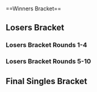 {{DISPLAYTITLE:EVO 2014: Singles Bracket}}{{SetGame|melee}}{{EVO_2014_Tabs|This=3}}<br/>
==Winners Bracket==
{{64DEWBracketA
|tourneylink=EVO/2014
|tourneyname=EVO 2014
|column-width=160

|r1m1p1=Mango |r1m1p1flag=us |r1m1p1score={{win}} |r1m1win=1
|r1m1p2=MattDotZeb |r1m1p2flag=us |r1m1p2score=
|r1m2p1=Eggz |r1m2p1flag=us |r1m2p1score= |r1m2win=2
|r1m2p2=DJ Nintendo |r1m2p2flag=us |r1m2p2score={{win}} 

|r1m3p1=Colbol |r1m3p1flag=us |r1m3p1score=1
|r1m3p2=Chillindude |r1m3p2flag=us |r1m3p2score=2
|r1m3win=2
|r1m3p1char1=fox |r1m3p2char1=fox |r1m3p1stock1=0 |r1m3p2stock1=1 |r1m3win1=2 |r1m3stage1=Final Destination
|r1m3p1char2=fox |r1m3p2char2=fox |r1m3p1stock2=1 |r1m3p2stock2=0 |r1m3win2=1 |r1m3stage2=Dream Land
|r1m3p1char3=fox |r1m3p2char3=fox |r1m3p1stock3=0 |r1m3p2stock3=1 |r1m3win3=2 |r1m3stage3=Final Destination
|r1m3date=July 12, 2014 10:57 PDT
|r1m3finished=true
|r1m3details={{BracketMatchDetails|comment=|preview=|lrthread=|vod=https://www.youtube.com/watch?v=qlQV0iZMJ7U|interview=|recap=}}

|r1m4p1=Zhu |r1m4p1flag=us |r1m4p1score=0 |r1m4win=2
|r1m4p2=Bladewise |r1m4p2flag=us |r1m4p2score=2

|r1m5p1=Axe |r1m5p1flag=us |r1m5p1score=2
|r1m5p2=HugS |r1m5p2flag=us |r1m5p2score=0
|r1m5win=1
|r1m5p1char1=pikachu |r1m5p2char1=samus |r1m5p1stock1=2 |r1m5p2stock1=0 |r1m5win1=1 |r1m5stage1=Battlefield
|r1m5p1char2=pikachu |r1m5p2char2=samus |r1m5p1stock2=1 |r1m5p2stock2=0 |r1m5win2=1 |r1m5stage2=Battlefield
|r1m5p1char3= |r1m5p2char3= |r1m5p1stock3= |r1m5p2stock3= |r1m5win3= |r1m5stage3=
|r1m5date=July 12, 2014 11:22 PDT
|r1m5finished=
|r1m5details={{BracketMatchDetails|comment=|preview=|lrthread=|vod=https://www.youtube.com/watch?v=DfCNqH1aEZM|interview=|recap=}}

|r1m6p1=Tipsy |r1m6p1flag=us |r1m6p1score= |r1m6win=2
|r1m6p2=J666 |r1m6p2flag=us |r1m6p2score={{win}}
 
|r1m7p1=Westballz |r1m7p1flag=us |r1m7p1score=0 
|r1m7p2=Swift |r1m7p2flag=us |r1m7p2score=2
|r1m7win=2
|r1m7p1char1=falco |r1m7p2char1=marth |r1m7p1stock1=0 |r1m7p2stock1=1 |r1m7win1=2 |r1m7stage1=Battlefield
|r1m7p1char2=falco |r1m7p2char2=marth |r1m7p1stock2=0 |r1m7p2stock2=1 |r1m7win2=2 |r1m7stage2=Yoshi's Story
|r1m7details={{BracketMatchDetails|comment=|preview=|lrthread=|vod=https://www.youtube.com/watch?v=2GQJIn_93XU|interview=|recap=}}

|r1m8p1=PikaChad |r1m8p1flag=us |r1m8p1score= |r1m8win=2
|r1m8p2=ChuDat |r1m8p2flag=us |r1m8p2score={{win}} 
|r1m9p1=Mew2King |r1m9p1flag=us |r1m9p1score={{win}} |r1m9win=1
|r1m9p2=NMW |r1m9p2flag=us |r1m9p2score=
|r1m10p1=Lucien |r1m10p1flag=us |r1m10p1score={{win}} |r1m10win=1
|r1m10p2=Kalamazhu |r1m10p2flag=us |r1m10p2score=

|r1m11p1=PewPewU |r1m11p1flag=us |r1m11p1score=2|r1m11win=1
|r1m11p2=Eddy Mexico |r1m11p2flag=mx |r1m11p2score=0 
|r1m11p1char1=marth |r1m11p2char1=luigi |r1m11p1stock1=1 |r1m11p2stock1=0 |r1m11win1=1 |r1m11stage1=Battlefield
|r1m11p1char2=marth |r1m11p2char2=luigi |r1m11p1stock2=1 |r1m11p2stock2=0 |r1m11win2=1 |r1m11stage2=Battlefield
|r1m11details={{BracketMatchDetails|reddit=|comment=|vod=https://youtu.be/Q2ROdPec6kw}}

|r1m12p1=Tai |r1m12p1flag=us |r1m12p1score=0 |r1m12win=2
|r1m12p2=aMSa |r1m12p2flag=jp |r1m12p2score=2

|r1m13p1=Leffen |r1m13p1flag=se |r1m13p1score=2 |r1m13win=1
|r1m13p2=Beer Man |r1m13p2flag=us |r1m13p2score=1
|r1m13p1char1=falco |r1m13p2char1=fox |r1m13p1stock1=0 |r1m13p2stock1=2 |r1m13win1=2 |r1m13stage1=Final Destination
|r1m13p1char2=falco |r1m13p2char2=fox |r1m13p1stock2=2 |r1m13p2stock2=0 |r1m13win2=1 |r1m13stage2=Final Destination
|r1m13p1char3=falco |r1m13p2char3=fox |r1m13p1stock3=0 |r1m13p2stock3=1 |r1m13win3=2 |r1m13stage3=Dream Land
|r1m13details={{BracketMatchDetails|reddit=|comment=|vod=https://youtu.be/bpeF3msZxqg}}

|r1m14p1=OkamiBW |r1m14p1flag=us |r1m14p1score=2|r1m14win=1
|r1m14p2=Silentspectre |r1m14p2flag=us |r1m14p2score=0
|r1m14p1char1=sheik |r1m14p2char1=cf |r1m14p1stock1=1 |r1m14p2stock1=0 |r1m14win1=1 |r1m14stage1=Battlefield
|r1m14p1char2=sheik |r1m14p2char2=cf |r1m14p1stock2=2 |r1m14p2stock2=0 |r1m14win2=1 |r1m14stage2=Battlefield
|r1m14details={{BracketMatchDetails|reddit=|comment=|vod=https://youtu.be/asx1jLKQrBQ}}

|r1m15p1=S2J |r1m15p1flag=us |r1m15p1score=2
|r1m15p2=s0ft |r1m15p2flag=us |r1m15p2score=1
|r1m15win=1
|r1m15p1char1=falcon |r1m15p2char1=jigglypuff |r1m15p1stock1=0 |r1m15p2stock1=1 |r1m15win1=2 |r1m15stage1=Final Destination
|r1m15p1char2=falcon |r1m15p2char2=jigglypuff |r1m15p1stock2=2 |r1m15p2stock2=0 |r1m15win2=1 |r1m15stage2=Battlefield
|r1m15p1char3=falcon |r1m15p2char3=jigglypuff |r1m15p1stock3=2 |r1m15p2stock3=0 |r1m15win3=1 |r1m15stage3=Dream Land
|r1m15date=July 12, 2014 10:32 PDT
|r1m15finished=true
|r1m15details={{BracketMatchDetails|comment=|preview=|lrthread=|vod=https://www.youtube.com/watch?v=FmzSdSmd8Uc|interview=|recap=}}

|r1m16p1=Swedish Delight |r1m16p1flag=us |r1m16p1score=0 |r1m16win=2
|r1m16p2=Javi |r1m16p2flag=mx |r1m16p2score=2

|r1m17p1=Armada |r1m17p1flag=se |r1m17p1score=2
|r1m17p2=Scar |r1m17p2flag=us |r1m17p2score=0 
|r1m17win=1
|r1m17p1char1=peach |r1m17p2char1=falcon |r1m17p1stock1=3 |r1m17p2stock1=0 |r1m17win1=1 |r1m17stage1=Battlefield
|r1m17p1char2=peach |r1m17p2char2=falcon |r1m17p1stock2=2 |r1m17p2stock2=0 |r1m17win2=1 |r1m17stage2=Pokémon Stadium
|r1m17date=July 12, 2014
|r1m17finished=true
|r1m17details={{BracketMatchDetails|comment=|preview=|lrthread=|vod=https://youtu.be/fPeDDhG6g_U|interview=|recap=}}

|r1m18p1=Lord HDL |r1m18p1flag=pr |r1m18p1score={{win}} |r1m18win=1
|r1m18p2=The Moon |r1m18p2flag=us |r1m18p2score=

|r1m19p1=Plup |r1m19p1flag=us |r1m19p1score=2
|r1m19p2=Lord |r1m19p2flag=us |r1m19p2score=0
|r1m19win=1
|r1m19p1char1=samus |r1m19p2char1=captain falcon |r1m19p1stock1=2 |r1m19p2stock1=0 |r1m19win1=1 |r1m19stage1=Dream Land
|r1m19p1char2=samus |r1m19p2char2=captain falcon |r1m19p1stock2=1 |r1m19p2stock2=0 |r1m19win2=1 |r1m19stage2=Pokémon Stadium
|r1m19date=July 12, 2014 11:44 PDT
|r1m19finished=true
|r1m19details={{BracketMatchDetails|comment=|preview=|lrthread=|vod=https://youtu.be/ukdkr7k5Brc|interview=|recap=}}

|r1m20p1=DEHF |r1m20p1flag=us |r1m20p1score={{win}} |r1m20win=1
|r1m20p2=Lucky |r1m20p2flag=us |r1m20p2score=
|r1m21p1=Hax |r1m21p1flag=us |r1m21p1score= |r1m21win=2
|r1m21p2=Zanguzen |r1m21p2flag=us |r1m21p2score={{win}} 
|r1m22p1=Arc |r1m22p1flag=us |r1m22p1score= |r1m22win=2
|r1m22p2=Nintendude |r1m22p2flag=us |r1m22p2score={{win}}
|r1m23p1=Fly Amanita |r1m23p1flag=us |r1m23p1score={{win}} |r1m23win=1
|r1m23p2=Hyprid |r1m23p2flag=us |r1m23p2score=
|r1m24p1=Ice |r1m24p1flag=de |r1m24p1score={{win}} |r1m24win=1
|r1m24p2=Tafokints |r1m24p2flag=us |r1m24p2score=

|r1m25p1=PPMD |r1m25p1flag=us |r1m25p1score={{win}} |r1m25win=1
|r1m25p2=Tang |r1m25p2flag=us |r1m25p2score=
|r1m26p1=Darrell |r1m26p1flag=us |r1m26p1score= |r1m26win=2
|r1m26p2=Ken |r1m26p2flag=us |r1m26p2score={{win}} 
|r1m27p1=Shroomed |r1m27p1flag=us |r1m27p1score=2|r1m27win=1
|r1m27p2=Cactaur |r1m27p2flag=us |r1m27p2score=1

|r1m28p1=Silent Wolf |r1m28p1flag=us |r1m28p1score=0 
|r1m28p2=Darkrain |r1m28p2flag=us |r1m28p2score=2
|r1m28win=2
|r1m28p1char1=fox |r1m28p2char1=falcon |r1m28p1stock1=0 |r1m28p2stock1=2 |r1m28win1=2 |r1m28stage1=Battlefield
|r1m28p1char2=fox |r1m28p2char2=falcon |r1m28p1stock2=0 |r1m28p2stock2=1 |r1m28win2=2 |r1m28stage2=Fountain of Dreams
|r1m28date=July 12, 2014 10:43 PDT
|r1m28finished=true
|r1m28details={{BracketMatchDetails|comment=|preview=|lrthread=|vod=https://youtu.be/9IoPvZT3Hlc|interview=|recap=}}

|r1m29p1=Hungrybox |r1m29p1flag=us |r1m29p1score={{win}} |r1m29win=1
|r1m29p2=Reno |r1m29p2flag=us |r1m29p2score=
|r1m30p1=Kels |r1m30p1flag=us |r1m30p1score=0 |r1m30win=2
|r1m30p2=Duck |r1m30p2flag=us |r1m30p2score=2

|r1m31p1=Fiction |r1m31p1flag=us |r1m31p1score=0
|r1m31p2=ZeRo |r1m31p2flag=cl |r1m31p2score=2
|r1m31win=2
|r1m31p1char1=fox |r1m31p2char1=fox |r1m31p1stock1=0 |r1m31p2stock1=1 |r1m31win1=2 |r1m31stage1=Battlefield
|r1m31p1char2=fox |r1m31p2char2=fox |r1m31p1stock2=0 |r1m31p2stock2=1 |r1m31win2=2 |r1m31stage2=Battlefield
|r1m31date=July 12, 2014
|r1m31finished=true
|r1m31details={{BracketMatchDetails|comment=|preview=|lrthread=|vod=https://youtu.be/r-FJm9J3ZMI|interview=|recap=}}

|r1m32p1=Bizzarro Flame |r1m32p1flag=us |r1m32p1score= |r1m32win=2
|r1m32p2=SFAT |r1m32p2flag=us |r1m32p2score={{win}}

|r2m1p1=Mango |r2m1p1flag=us |r2m1p1score={{win}} |r2m1win=1
|r2m1p2=DJ Nintendo |r2m1p2flag=us |r2m1p2score=
|r2m2p1=Chillindude |r2m2p1flag=us |r2m2p1score={{win}} |r2m2win=1
|r2m2p2=Bladewise |r2m2p2flag=us |r2m2p2score=

|r2m3p1=Axe |r2m3p1flag=us |r2m3p1score=2
|r2m3p2=J666 |r2m3p2flag=us |r2m3p2score=0
|r2m3win=1
|r2m3p1char1=pikachu |r2m3p2char1=link |r2m3p1stock1=1 |r2m3p2stock1=0 |r2m3win1=1 |r2m3stage1=Yoshi's Story
|r2m3p1char2=pikachu |r2m3p2char2=link |r2m3p1stock2=2 |r2m3p2stock2=0 |r2m3win2=1 |r2m3stage2=Fountain of Dreams
|r2m3date=July 12, 2014 11:36 PDT
|r2m3finished=true
|r2m3details={{BracketMatchDetails|comment=|preview=|lrthread=|vod=https://www.youtube.com/watch?v=eUReV0EdDJ4|interview=|recap=}}

|r2m4p1=Swift |r2m4p1flag=us |r2m4p1score=0 |r2m4win=2
|r2m4p2=ChuDat |r2m4p2flag=us |r2m4p2score=2
|r2m4p1char1=fox |r2m4p2char1=ic |r2m4p1stock1=0 |r2m4p2stock1=1 |r2m4win1=2 |r2m4stage1=Battlefield
|r2m4p1char2=fox |r2m4p2char2=ic |r2m4p1stock2=0 |r2m4p2stock2=2 |r2m4win2=2 |r2m4stage2=Battlefield
|r2m4details={{BracketMatchDetails|reddit=|comment=|vod=https://youtu.be/SnmM5He_vzM}}

|r2m5p1=Mew2King |r2m5p1flag=us |r2m5p1score={{win}} |r2m5win=1
|r2m5p2=Lucien |r2m5p2flag=us |r2m5p2score=

|r2m6p1=PewPewU |r2m6p1flag=us |r2m6p1score=2
|r2m6p2=aMSa |r2m6p2flag=jp |r2m6p2score=0
|r2m6win=1
|r2m6p1char1=fox |r2m6p2char1=yoshi |r2m6p1stock1=2 |r2m6p2stock1=0 |r2m6win1=1 |r2m6stage1=Battlefield
|r2m6p1char2=fox |r2m6p2char2=yoshi |r2m6p1stock2=2 |r2m6p2stock2=0 |r2m6win2=1 |r2m6stage2=Fountain of Dreams
|r2m6date=July 12, 2014 11:10 PDT
|r2m6finished=true
|r2m6details={{BracketMatchDetails|comment=|preview=|lrthread=|vod=https://www.youtube.com/watch?v=oHnCoYhTTog|interview=|recap=}}

|r2m7p1=Leffen |r2m7p1flag=se |r2m7p1score={{win}} |r2m7win=1
|r2m7p2=OkamiBW |r2m7p2flag=us |r2m7p2score=

|r2m8p1=S2J |r2m8p1flag=us |r2m8p1score=2|r2m8win=1
|r2m8p2=Javi |r2m8p2flag=mx |r2m8p2score=1
|r2m8p1char1=cf |r2m8p2char1=fox |r2m8p1stock1=2 |r2m8p2stock1=0 |r2m8win1=1 |r2m8stage1=Dream Land
|r2m8p1char2=cf |r2m8p2char2=fox |r2m8p1stock2=0 |r2m8p2stock2=1 |r2m8win2=2 |r2m8stage2=Pokémon Stadium
|r2m8p1char3=cf |r2m8p2char3=fox |r2m8p1stock3=1 |r2m8p2stock3=0 |r2m8win3=1 |r2m8stage3=Pokémon Stadium
|r2m8details={{BracketMatchDetails|reddit=|comment=|vod=https://youtu.be/t4kVdsbQaaM}}

|r2m9p1=Armada |r2m9p1flag=se |r2m9p1score=2 |r2m9win=1
|r2m9p2=Lord HDL |r2m9p2flag=pr |r2m9p2score=0
|r2m9p1char1=peach |r2m9p2char1=marth |r2m9p1stock1=4 |r2m9p2stock1=0 |r2m9win1=1 |r2m9stage1=Battlefield
|r2m9p1char2=peach |r2m9p2char2=marth |r2m9p1stock2=3 |r2m9p2stock2=0 |r2m9win2=1 |r2m9stage2=Final Destination
|r2m9details={{BracketMatchDetails|reddit=|comment=|vod=https://youtu.be/Un5EL1Knpdk}}

|r2m10p1=Plup |r2m10p1flag=us |r2m10p1score={{win}} |r2m10win=1
|r2m10p2=DEHF |r2m10p2flag=us |r2m10p2score=

|r2m11p1=Zanguzen |r2m11p1flag=us |r2m11p1score=1
|r2m11p2=Nintendude |r2m11p2flag=us |r2m11p2score=2
|r2m11win=2
|r2m11p1char1=falco |r2m11p2char1=ice climbers |r2m11p1stock1=0 |r2m11p2stock1=1 |r2m11win1=2 |r2m11stage1=Dream Land
|r2m11p1char2=falco |r2m11p2char2=ice climbers |r2m11p1stock2=2 |r2m11p2stock2=0 |r2m11win2=1 |r2m11stage2=Yoshi's Story
|r2m11p1char3=falco |r2m11p2char3=ice climbers |r2m11p1stock3=0 |r2m11p2stock3=2 |r2m11win3=2 |r2m11stage3=Pokémon Stadium
|r2m11date=July 12, 2014 11:54 PDT
|r2m11finished=true
|r2m11details={{BracketMatchDetails|comment=|preview=|lrthread=|vod=https://youtu.be/-DZEbzyDqOw|interview=|recap=}}

|r2m12p1=Fly Amanita |r2m12p1flag=us |r2m12p1score=2 |r2m12win=1
|r2m12p2=Ice |r2m12p2flag=de |r2m12p2score=1
|r2m12p1char1=ic |r2m12p2char1=sheik |r2m12p1stock1=1 |r2m12p2stock1=0 |r2m12win1=1 |r2m12stage1=Yoshi's Story
|r2m12p1char2=ic |r2m12p2char2=sheik |r2m12p1stock2=0 |r2m12p2stock2=1 |r2m12win2=2 |r2m12stage2=Yoshi's Story
|r2m12p1char3=ic |r2m12p2char3=sheik |r2m12p1stock3=1 |r2m12p2stock3=0 |r2m12win3=1 |r2m12stage3=Pokémon Stadium
|r2m12details={{BracketMatchDetails|reddit=|comment=|vod=https://youtu.be/YTv05aoV-1k}}

|r2m13p1=PPMD |r2m13p1flag=us |r2m13p1score=2
|r2m13p2=Ken |r2m13p2flag=us |r2m13p2score=0
|r2m13win=1
|r2m13p1char1=falco |r2m13p2char1=marth |r2m13p1stock1=2 |r2m13p2stock1=0 |r2m13win1=1 |r2m13stage1=Battlefield
|r2m13p1char2=falco |r2m13p2char2=marth |r2m13p1stock2=2 |r2m13p2stock2=0 |r2m13win2=1 |r2m13stage2=Battlefield
|r2m13date=July 12, 2014 12:26 PDT
|r2m13finished=true
|r2m13details={{BracketMatchDetails|comment=|preview=|lrthread=|vod=https://youtu.be/ObuJqL1_vW4|interview=|recap=}}

|r2m14p1=Shroomed |r2m14p1flag=us |r2m14p1score=2|r2m14win=1
|r2m14p2=Darkrain |r2m14p2flag=us |r2m14p2score=1
|r2m15p1=HungryBox |r2m15p1flag=us |r2m15p1score=2|r2m15win=1
|r2m15p2=Duck |r2m15p2flag=us |r2m15p2score=0

|r2m16p1=ZeRo |r2m16p1flag=cl |r2m16p1score=2|r2m16win=1
|r2m16p2=SFAT |r2m16p2flag=us |r2m16p2score=1
|r2m16p1char1=fox |r2m16p2char1=fox |r2m16p1stock1=0 |r2m16p2stock1= |r2m16win1=2 |r2m16stage1=Unknown
|r2m16p1char2=fox |r2m16p2char2=fox |r2m16p1stock2= |r2m16p2stock2=0 |r2m16win2=1 |r2m16stage2=Unknown
|r2m16p1char3=fox |r2m16p2char3=fox |r2m16p1stock3=2 |r2m16p2stock3=0 |r2m16win3=1 |r2m16stage3=Fountain of Dreams
|r2m16details={{BracketMatchDetails|reddit=|comment=|vod=https://youtu.be/UUBEX6Ryl58}}

|r3m1p1=Mango |r3m1p1flag=us |r3m1p1score={{win}} |r3m1win=1
|r3m1p2=Chillindude |r3m1p2flag=us |r3m1p2score=

|r3m2p1=Axe |r3m2p1flag=us |r3m2p1score=2|r3m2win=1
|r3m2p2=ChuDat |r3m2p2flag=us |r3m2p2score=0
|r3m2p1char1=yl |r3m2p2char1=ic |r3m2p1stock1=1 |r3m2p2stock1=0 |r3m2win1=1 |r3m2stage1=Battlefield
|r3m2p1char2=yl |r3m2p2char2=ic |r3m2p1stock2=1 |r3m2p2stock2=0 |r3m2win2=1 h|r3m2stage2=Dream Land
|r3m2details={{BracketMatchDetails|reddit=|comment=|vod=https://youtu.be/BN72SgSgHoQ}}

|r3m3p1=Mew2King |r3m3p1flag=us |r3m3p1score=2|r3m3win=1
|r3m3p2=PewPewU |r3m3p2flag=us |r3m3p2score=1
|r3m3p1char1=marth |r3m3p2char1=fox |r3m3p1stock1=1 |r3m3p2stock1=0 |r3m3win1=1 |r3m3stage1=Yoshi's Story
|r3m3p1char2=sheik |r3m3p2char2=fox |r3m3p1stock2=0 |r3m3p2stock2=1 |r3m3win2=2 |r3m3stage2=Dream Land
|r3m3p1char3=marth |r3m3p2char3=fox |r3m3p1stock3=1 |r3m3p2stock3=0 |r3m3win3=1 |r3m3stage3=Fountain of Dreams
|r3m3details={{BracketMatchDetails|reddit=|comment=|vod=https://youtu.be/fbxYq9viNg0}}

|r3m4p1=Leffen |r3m4p1flag=se |r3m4p1score=2
|r3m4p2=S2J |r3m4p2flag=us |r3m4p2score=0
|r3m4win=1
|r3m4p1char1=fox |r3m4p2char1=captain falcon |r3m4p1stock1=2 |r3m4p2stock1=0 |r3m4win1=1 |r3m4stage1=Battlefield
|r3m4p1char2=fox |r3m4p2char2=captain falcon |r3m4p1stock2=1 |r3m4p2stock2=0 |r3m4win2=1 |r3m4stage2=Pokémon Stadium
|r3m4date=July 12, 2014 12:44 PDT
|r3m4finished=true
|r3m4details={{BracketMatchDetails|comment=|preview=|lrthread=|vod=https://www.youtube.com/watch?v=3pFQZTWpvZ4|interview=|recap=}}

|r3m5p1=Armada |r3m5p1flag=se |r3m5p1score=2 |r3m5win=1
|r3m5p2=Plup |r3m5p2flag=us |r3m5p2score=0
|r3m5p1char1=peach |r3m5p2char1=samus |r3m5p1stock1=2 |r3m5p2stock1=0 |r3m5win1=1 |r3m5stage1=Dream Land
|r3m5p1char2=peach |r3m5p2char2=samus |r3m5p1stock2=2 |r3m5p2stock2=0 |r3m5win2=1 |r3m5stage2=Yoshi's Story
|r3m5details={{BracketMatchDetails|reddit=|comment=|vod=https://youtu.be/w_Odfcj7Vvs}}

|r3m6p1=Nintendude |r3m6p1flag=us |r3m6p1score=0
|r3m6p2=Fly Amanita |r3m6p2flag=us |r3m6p2score=2
|r3m6win=2
|r3m6p1char1=ice climbers |r3m6p2char1=ice climbers |r3m6p1stock1=0 |r3m6p2stock1=1 |r3m6win1=2 |r3m6stage1=Final Destination
|r3m6p1char2=ice climbers |r3m6p2char2=ice climbers |r3m6p1stock2=0 |r3m6p2stock2=2 |r3m6win2=2 |r3m6stage2=Dream Land
|r3m6date=July 12, 2014 12:15 PDT
|r3m6finished=
|r3m6details={{BracketMatchDetails|comment=|preview=|lrthread=|vod=https://youtu.be/6V20V36AJ-E|interview=|recap=}}

|r3m7p1=PPMD |r3m7p1flag=us |r3m7p1score=2
|r3m7p2=Shroomed |r3m7p2flag=us |r3m7p2score=0
|r3m7win=1
|r3m7p1char1=falco |r3m7p2char1=sheik |r3m7p1stock1=1 |r3m7p2stock1=0 |r3m7win1=1 |r3m7stage1=Battlefield
|r3m7p1char2=falco |r3m7p2char2=sheik |r3m7p1stock2=2 |r3m7p2stock2=0 |r3m7win2=1 |r3m7stage2=Battlefield
|r3m7date=July 12, 2014 12:34 PDT
|r3m7finished=true
|r3m7details={{BracketMatchDetails|comment=|preview=|lrthread=|vod=|interview=|recap=}}

|r3m8p1=Hungrybox |r3m8p1flag=us |r3m8p1score=2|r3m8win=1
|r3m8p2=ZeRo |r3m8p2flag=cl |r3m8p2score=0
|r3m8p1char1=jigglypuff |r3m8p2char1=fox |r3m8p1stock1=2 |r3m8p2stock1=0 |r3m8win1=1 |r3m8stage1=Battlefield
|r3m8p1char2=jigglypuff |r3m8p2char2=fox |r3m8p1stock2=2 |r3m8p2stock2=0 |r3m8win2=1 |r3m8stage2=Pokémon Stadium
|r3m8details={{BracketMatchDetails|reddit=|comment=|vod=https://youtu.be/spLTUzPLnQA}}

|r4m1p1=Mango |r4m1p1flag=us |r4m1p1score=2
|r4m1p2=Axe |r4m1p2flag=us |r4m1p2score=1
|r4m1win=1
|r4m1p1char1=fox |r4m1p2char1=pikachu |r4m1p1stock1=3 |r4m1p2stock1=0 |r4m1win1=1 |r4m1stage1=Battlefield
|r4m1p1char2=fox |r4m1p2char2=pikachu |r4m1p1stock2=0 |r4m1p2stock2=3 |r4m1win2=2 |r4m1stage2=Battlefield
|r4m1p1char3=fox |r4m1p2char3=pikachu |r4m1p1stock3=1 |r4m1p2stock3=0 |r4m1win3=1 |r4m1stage3=Dream Land
|r4m1date=July 12, 2014 12:55 PDT
|r4m1finished=true
|r4m1details={{BracketMatchDetails|comment=|preview=|lrthread=|vod=https://www.youtube.com/watch?v=Dk4lDq83vTY|interview=|recap=}}

|r4m2p1=Mew2King |r4m2p1flag=us |r4m2p1score=2
|r4m2p2=Leffen |r4m2p2flag=se |r4m2p2score=0
|r4m2win=1
|r4m2p1char1=marth |r4m2p2char1=fox |r4m2p1stock1=2 |r4m2p2stock1=0 |r4m2win1=1 |r4m2stage1=Yoshi's Story
|r4m2p1char2=marth |r4m2p2char2=fox |r4m2p1stock2=2 |r4m2p2stock2=0 |r4m2win2=1 |r4m2stage2=Pokémon Stardium
|r4m2date=July 12, 2014 13:05 PDT
|r4m2finished=true
|r4m2details={{BracketMatchDetails|comment=|preview=|lrthread=|vod=https://www.youtube.com/watch?v=qbsxRwswvo8|interview=|recap=}}

|r4m3p1=Armada |r4m3p1flag=se |r4m3p1score=2
|r4m3p2=Fly Amanita |r4m3p2flag=us |r4m3p2score=0
|r4m3win=1
|r4m3p1char1=peach |r4m3p2char1=ice climbers |r4m3p1stock1=1 |r4m3p2stock1=0 |r4m3win1=1 |r4m3stage1=Battlefield
|r4m3p1char2=peach |r4m3p2char2=ice climbers |r4m3p1stock2=3 |r4m3p2stock2=1 |r4m3win2=1 |r4m3stage2=Pokémon Stadium
|r4m3date=July 12, 2014 13:15 PDT
|r4m3finished=true
|r4m3details={{BracketMatchDetails|comment=|preview=|lrthread=|vod=https://youtu.be/1u3G9XPb5Kw|interview=|recap=}}

|r4m4p1=PPMD |r4m4p1flag=us |r4m4p1score=1
|r4m4p2=Hungrybox |r4m4p2flag=us |r4m4p2score=2
|r4m4win=2
|r4m4p1char1=falco |r4m4p2char1=jigglypuff |r4m4p1stock1=3 |r4m4p2stock1=0 |r4m4win1=1 |r4m4stage1=Battlefield
|r4m4p1char2=falco |r4m4p2char2=jigglypuff |r4m4p1stock2=0 |r4m4p2stock2=1 |r4m4win2=2 |r4m4stage2=Fountain of Dreams
|r4m4p1char3=falco |r4m4p2char3=jigglypuff |r4m4p1stock3=0 |r4m4p2stock3=1 |r4m4win3=2 |r4m4stage3=Pokémon Stadium
|r4m4date=July 12, 2014 13:24 PDT
|r4m4finished=true
|r4m4details={{BracketMatchDetails|comment=|preview=|lrthread=|vod=https://www.youtube.com/watch?v=EtGhhX5jP04|interview=|recap=}}

|r5m1p1=Mango |r5m1p1flag=us |r5m1p1score=2
|r5m1p2=Mew2King |r5m1p2flag=us |r5m1p2score=0
|r5m1win=1
|r5m1p1char1=fox |r5m1p2char1=marth |r5m1p1stock1=1 |r5m1p2stock1=0 |r5m1win1=1 |r5m1stage1=Fountain of Dreams
|r5m1p1char2=fox |r5m1p2char2=marth |r5m1p1stock2=3 |r5m1p2stock2=0 |r5m1win2=1 |r5m1stage2=Fountain of Dreams
|r5m1p1char3= |r5m1p2char3= |r5m1p1stock3= |r5m1p2stock3= |r5m1win3= |r5m1stage3=
|r5m1date=July 13, 2014 14:17 {{Abbr/PDT}}
|r5m1finished=true
|r5m1details={{BracketMatchDetails|lrthread=http://www.teamliquid.net/forum/smash-bros/461708-evo-2014-july-11-13|vod=https://www.youtube.com/watch?v=9VyzDj7bmx8}}

|r5m2p1=Armada |r5m2p1flag=se |r5m2p1score=1
|r5m2p2=Hungrybox |r5m2p2flag=us |r5m2p2score=2
|r5m2win=2
|r5m2p1char1=young link |r5m2p2char1=falco |r5m2p1stock1=2 |r5m2p2stock1=0 |r5m2win1=1 |r5m2stage1=Yoshi's Story
|r5m2p1char2=young link |r5m2p2char2=jigglypuff |r5m2p1stock2=0 |r5m2p2stock2=2 |r5m2win2=2 |r5m2stage2=Fountain of Dreams
|r5m2p1char3=young link |r5m2p2char3=jigglypuff |r5m2p1stock3=0 |r5m2p2stock3=3 |r5m2win3=2 |r5m2stage3=Dream Land
|r5m2date=July 13, 2014 13:57 {{Abbr/PDT}}
|r5m2finished=true
|r5m2details={{BracketMatchDetails|lrthread=http://www.teamliquid.net/forum/smash-bros/461708-evo-2014-july-11-13|vod=https://www.twitch.tv/srkevo1/c/4658723?t=1m}}
}}
==Losers Bracket==
===Losers Bracket Rounds 1-4===
{{128DELBracketSmwA
|tourneylink=EVO/2014
|tourneyname=EVO 2014
|l1placement=97-128
|l2placement=65-96
|l3placement=49-64
|l4placement=33-48
|column-width=160
<!--Round 1-->
|l1m1p1=Pit |l1m1p1flag=mx |l1m1p1score={{win}} 
|l1m1p2=Dayman |l1m1p2flag=us |l1m1p2score=
|l1m1win=1
|l1m2p1=Connorthekid |l1m2p1flag=us |l1m2p1score={{win}}
|l1m2p2=Jiano |l1m2p2flag=us |l1m2p2score=
|l1m2win=1
|l1m3p1=Ky |l1m3p1flag=us |l1m3p1score=
|l1m3p2=MikeHaze |l1m3p2flag=us |l1m3p2score={{win}}
|l1m3win=2
|l1m4p1=Rula |l1m4p1flag=us |l1m4p1score=
|l1m4p2=Fullmetal |l1m4p2flag=us |l1m4p2score={{win}}
|l1m4win=2
|l1m5p1=Trahh |l1m5p1flag=us |l1m5p1score=
|l1m5p2=sk92 |l1m5p2flag=us |l1m5p2score={{win}}
|l1m5win=2
|l1m6p1=MacD |l1m6p1flag=us |l1m6p1score={{win}}
|l1m6p2=Ycz6 |l1m6p2flag=us |l1m6p2score=
|l1m6win=1
|l1m7p1=Loki |l1m7p1flag=jp |l1m7p1score={{win}}
|l1m7p2=PB&J |l1m7p2flag=us |l1m7p2score=
|l1m7win=1
|l1m8p1=Max Shen |l1m8p1flag=us |l1m8p1score=
|l1m8p2=G$ |l1m8p2flag=us |l1m8p2score={{win}}
|l1m8win=2
|l1m9p1=PsychoMidget |l1m9p1flag=us |l1m9p1score=
|l1m9p2=KoreanDJ |l1m9p2flag=us |l1m9p2score={{win}} 
|l1m9win=2
|l1m10p1=Swordsaint |l1m10p1flag=us |l1m10p1score=
|l1m10p2=Hugq |l1m10p2flag=us |l1m10p2score={{win}} 
|l1m10win=2
|l1m11p1=Daikonos |l1m11p1flag=ca |l1m11p1score={{win}} 
|l1m11p2=Matticus |l1m11p2flag=us |l1m11p2score=
|l1m11win=1
|l1m12p1=Kevin Sun |l1m12p1flag=us |l1m12p1score=
|l1m12p2=Mundungu |l1m12p2flag=us |l1m12p2score={{win}} 
|l1m12win=2
|l1m13p1=Mr.brandandorf |l1m13p1flag=us |l1m13p1score={{win}} 
|l1m13p2=w33dl0rd840 |l1m13p2flag=us |l1m13p2score=
|l1m13win=1
|l1m14p1=P.Spirit |l1m14p1flag=jp |l1m14p1score={{win}}
|l1m14p2=Squid |l1m14p2flag=us |l1m14p2score=
|l1m14win=1
|l1m15p1=1der |l1m15p1flag=us |l1m15p1score=
|l1m15p2=Darkatma |l1m15p2flag=us |l1m15p2score={{win}} 
|l1m15win=2
|l1m16p1=Laudandus |l1m16p1flag=us |l1m16p1score={{win}} 
|l1m16p2=Dragonspook |l1m16p2flag=us |l1m16p2score=
|l1m16win=1
|l1m17p1=Lovage |l1m17p1flag=us |l1m17p1score={{win}}
|l1m17p2=Eric Lee |l1m17p2flag=us |l1m17p2score=
|l1m17win=1
|l1m18p1=Bird |l1m18p1flag=us |l1m18p1score=
|l1m18p2=Reason |l1m18p2flag=us |l1m18p2score={{win}}
|l1m18win=2
|l1m19p1=VTS |l1m19p1flag=us |l1m19p1score={{win}}
|l1m19p2=Jpegimage |l1m19p2flag=us |l1m19p2score=
|l1m19win=1
|l1m20p1=Druggedfox |l1m20p1flag=us |l1m20p1score=
|l1m20p2=Peligro |l1m20p2flag=us |l1m20p2score={{win}}
|l1m20win=2
|l1m21p1=Tm |l1m21p1flag=us |l1m21p1score=
|l1m21p2=Massive |l1m21p2flag=us |l1m21p2score={{win}}
|l1m21win=2
|l1m22p1=Toph |l1m22p1flag=us |l1m22p1score=
|l1m22p2=DoH |l1m22p2flag=us |l1m22p2score={{win}} 
|l1m22win=2
|l1m23p1=Infinite |l1m23p1flag=us |l1m23p1score=
|l1m23p2=Flow |l1m23p2flag=us |l1m23p2score={{win}}
|l1m23win=2
|l1m24p1=Milkman |l1m24p1flag=us |l1m24p1score=
|l1m24p2=Zeldafreak |l1m24p2flag=us |l1m24p2score={{win}}
|l1m24win=2
|l1m25p1=Kei |l1m25p1flag=jp |l1m25p1score=
|l1m25p2=Cyrain |l1m25p2flag=us |l1m25p2score={{win}} 
|l1m25win=2
|l1m26p1=Yardsale |l1m26p1flag=ca |l1m26p1score=
|l1m26p2=HomeMadeWaffles |l1m26p2flag=us |l1m26p2score={{win}} 
|l1m26win=2
|l1m27p1=Tom Radovich |l1m27p1flag=us |l1m27p1score=
|l1m27p2=Atlus |l1m27p2flag=us |l1m27p2score={{win}} 
|l1m27win=2
|l1m28p1=Excel Zero |l1m28p1flag=pr |l1m28p1score={{win}} 
|l1m28p2=Alan |l1m28p2flag=us |l1m28p2score=
|l1m28win=1
|l1m29p1=Hdbryan |l1m29p1flag=us |l1m29p1score=
|l1m29p2=Eval |l1m29p2flag=pr |l1m29p2score={{win}} 
|l1m29win=2
|l1m30p1=sleak |l1m30p1flag=ca |l1m30p1score={{win}} 
|l1m30p2=Dudutsai |l1m30p2flag=us |l1m30p2score=
|l1m30win=1
|l1m31p1=Luis |l1m31p1flag=us |l1m31p1score=
|l1m31p2=Jace |l1m31p2flag=us |l1m31p2score={{win}} 
|l1m31win=2
|l1m32p1=Dekuschrub |l1m32p1flag=us |l1m32p1score=
|l1m32p2=Matt R |l1m32p2flag=us |l1m32p2score={{win}} 
|l1m32win=2

<!--Round 2-->
|l2m1p1=HugS |l2m1p1flag=us |l2m1p1score={{win}} 
|l2m1p2=Pit |l2m1p2flag=mx |l2m1p2score=
|l2m1win=1
|l2m2p1=Tipsy |l2m2p1flag=us |l2m2p1score=
|l2m2p2=Connorthekid |l2m2p2flag=us |l2m2p2score={{win}} 
|l2m2win=2
|l2m3p1=Westballz |l2m3p1flag=us |l2m3p1score={{win}} 
|l2m3p2=MikeHaze |l2m3p2flag=us |l2m3p2score=
|l2m3win=1
|l2m4p1=PikaChad |l2m4p1flag=us |l2m4p1score={{win}} 
|l2m4p2=Fullmetal |l2m4p2flag=us |l2m4p2score=
|l2m4win=1
|l2m5p1=MattDotZeb |l2m5p1flag=us |l2m5p1score=
|l2m5p2=sk92 |l2m5p2flag=us |l2m5p2score={{win}} 
|l2m5win=2
|l2m6p1=Eggz |l2m6p1flag=us |l2m6p1score=
|l2m6p2=MacD |l2m6p2flag=us |l2m6p2score={{win}}
|l2m6win=2
|l2m7p1=Colbol |l2m7p1flag=us |l2m7p1score={{win}}
|l2m7p2=Loki |l2m7p2flag=jp |l2m7p2score=
|l2m7win=1
|l2m8p1=Zhu |l2m8p1flag=us |l2m8p1score={{win}} 
|l2m8p2=G$ |l2m8p2flag=us |l2m8p2score=
|l2m8win=1

|l2m9p1=Beer Man |l2m9p1flag=us |l2m9p1score=2
|l2m9p2=KoreanDJ |l2m9p2flag=us |l2m9p2score=0
|l2m9win=1
|l2m9p1char1=falco |l2m9p2char1=sheik |l2m9p1stock1=1 |l2m9p2stock1=0 |l2m9win1=1 |l2m9stage1=Fountain of Dreams
|l2m9p1char2=falco |l2m9p2char2=marth |l2m9p1stock2=1 |l2m9p2stock2=0 |l2m9win2=1 |l2m9stage2=Yoshi's Story
|l2m9details={{BracketMatchDetails|reddit=|comment=|vod=https://youtu.be/255AVHPyubw}}

|l2m10p1=SilentSpectre |l2m10p1flag=us |l2m10p1score={{win}} 
|l2m10p2=Hugq |l2m10p2flag=us |l2m10p2score=
|l2m10win=1
|l2m11p1=s0ft |l2m11p1flag=us |l2m11p1score={{win}} 
|l2m11p2=Daikonos |l2m11p2flag=ca |l2m11p2score=
|l2m11win=1
|l2m12p1=Swedish Delight |l2m12p1flag=us |l2m12p1score={{win}} 
|l2m12p2=Mundungu |l2m12p2flag=us |l2m12p2score=
|l2m12win=1
|l2m13p1=NMW |l2m13p1flag=us |l2m13p1score=
|l2m13p2=Mr.brandandorf |l2m13p2flag=us |l2m13p2score={{win}} 
|l2m13win=2
|l2m14p1=Kalamazhu |l2m14p1flag=us |l2m14p1score={{win}} 
|l2m14p2=P.Spirit |l2m14p2flag=jp |l2m14p2score=
|l2m14win=1
|l2m15p1=Eddy Mexico |l2m15p1flag=mx |l2m15p1score={{win}}
|l2m15p2=Darkatma |l2m15p2flag=us |l2m15p2score=
|l2m15win=1
|l2m16p1=Tai |l2m16p1flag=us |l2m16p1score=
|l2m16p2=Laudandus |l2m16p2flag=us |l2m16p2score={{win}} 
|l2m16win=2
|l2m17p1=Hax |l2m17p1flag=us |l2m17p1score={{win}}
|l2m17p2=Lovage |l2m17p2flag=us |l2m17p2score=
|l2m17win=1
|l2m18p1=Arc |l2m18p1flag=us |l2m18p1score=
|l2m18p2=Reason |l2m18p2flag=us |l2m18p2score={{win}}
|l2m18win=2
|l2m19p1=Hyprid |l2m19p1flag=us |l2m19p1score={{win}} 
|l2m19p2=VTS |l2m19p2flag=us |l2m19p2score=
|l2m19win=1
|l2m20p1=Tafokints |l2m20p1flag=us |l2m20p1score={{win}} 
|l2m20p2=Peligro |l2m20p2flag=us |l2m20p2score=
|l2m20win=1
|l2m21p1=Scar |l2m21p1flag=us |l2m21p1score={{win}} 
|l2m21p2=Massive |l2m21p2flag=us |l2m21p2score=
|l2m21win=1
|l2m22p1=The Moon |l2m22p1flag=us |l2m22p1score={{win}}
|l2m22p2=DoH |l2m22p2flag=us |l2m22p2score=
|l2m22win=1
|l2m23p1=Lord |l2m23p1flag=us |l2m23p1score={{win}} 
|l2m23p2=Flow |l2m23p2flag=us |l2m23p2score=
|l2m23win=1

|l2m24p1=Lucky |l2m24p1flag=us |l2m24p1score=2
|l2m24p2=Zeldafreak |l2m24p2flag=us |l2m24p2score=0
|l2m24win=1
|l2m24p1char1=fox |l2m24p2char1=fox |l2m24p1stock1=1 |l2m24p2stock1=0 |l2m24win1=1 |l2m24stage1=Yoshi's Story
|l2m24p1char2=fox |l2m24p2char2=fox |l2m24p1stock2=2 |l2m24p2stock2=0 |l2m24win2=1 |l2m24stage2=Fountain of Dreams
|l2m24details={{BracketMatchDetails|reddit=|comment=|vod=https://youtu.be/uylYOlNu4GA}}

|l2m25p1=Reno |l2m25p1flag=us |l2m25p1score=0
|l2m25p2=Cyrain |l2m25p2flag=us |l2m25p2score=2
|l2m25win=2
|l2m25p1char1=sheik |l2m25p2char1=fox |l2m25p1stock1=0 |l2m25p2stock1=2 |l2m25win1=2 |l2m25stage1=Yoshi's Story
|l2m25p1char2=sheik |l2m25p2char2=fox |l2m25p1stock2=0 |l2m25p2stock2=1 |l2m25win2=2 |l2m25stage2=Battlefield
|l2m25details={{BracketMatchDetails|reddit=|comment=|vod=https://youtu.be/-vhplE-emUw}}

|l2m26p1=Kels |l2m26p1flag=us |l2m26p1score={{win}} 
|l2m26p2=HomeMadeWaffles |l2m26p2flag=us |l2m26p2score=
|l2m26win=1
|l2m27p1=Fiction |l2m27p1flag=us |l2m27p1score={{win}}
|l2m27p2=Atlus |l2m27p2flag=us |l2m27p2score=
|l2m27win=1
|l2m28p1=Bizzarro Flame |l2m28p1flag=us |l2m28p1score=0
|l2m28p2=Excel Zero |l2m28p2flag=pr |l2m28p2score=2
|l2m28win=2
|l2m29p1=Tang |l2m29p1flag=us |l2m29p1score={{win}} 
|l2m29p2=Eval |l2m29p2flag=pr |l2m29p2score=
|l2m29win=1
|l2m30p1=Darrell |l2m30p1flag=us |l2m30p1score={{win}} 
|l2m30p2=Sleak |l2m30p2flag=ca |l2m30p2score=
|l2m30win=1
|l2m31p1=Cactuar |l2m31p1flag=us |l2m31p1score={{win}} 
|l2m31p2=Jace |l2m31p2flag=us |l2m31p2score=
|l2m31win=1
|l2m32p1=Silent Wolf |l2m32p1flag=us |l2m32p1score={{win}}
|l2m32p2=Matt R |l2m32p2flag=us |l2m32p2score=
|l2m32win=1

<!--Round 3-->
|l3m1p1=HugS |l3m1p1flag=us |l3m1p1score=
|l3m1p2=Connorthekid |l3m1p2flag=us |l3m1p2score={{win}} 
|l3m1win=2
|l3m2p1=Westballz |l3m2p1flag=us |l3m2p1score={{win}}
|l3m2p2=PikaChad |l3m2p2flag=us |l3m2p2score=
|l3m2win=1
|l3m3p1=sk92 |l3m3p1flag=us |l3m3p1score=
|l3m3p2=MacD |l3m3p2flag=us |l3m3p2score={{win}} 
|l3m3win=2
|l3m4p1=Colbol |l3m4p1flag=us |l3m4p1score={{win}} 
|l3m4p2=Zhu |l3m4p2flag=us |l3m4p2score=
|l3m4win=1

|l3m5p1=Beer Man |l3m5p1flag=us |l3m5p1score=2
|l3m5p2=Silentspectre |l3m5p2flag=us |l3m5p2score=0
|l3m5win=1
|l3m5p1char1=falco |l3m5p2char1=cf |l3m5p1stock1=1 |l3m5p2stock1=0 |l3m5win1=1 |l3m5stage1=Yoshi's Story
|l3m5p1char2=falco |l3m5p2char2=cf |l3m5p1stock2=1 |l3m5p2stock2=0 |l3m5win2=1 |l3m5stage2=Battlefield
|l3m5details={{BracketMatchDetails|reddit=|comment=|vod=https://youtu.be/lad21BagAWc}}

|l3m6p1=s0ft |l3m6p1flag=us |l3m6p1score=
|l3m6p2=Swedish Delight |l3m6p2flag=us |l3m6p2score={{win}} 
|l3m6win=2
|l3m7p1=Mr.brandandorf |l3m7p1flag=us |l3m7p1score={{win}}
|l3m7p2=Kalamazhu |l3m7p2flag=us |l3m7p2score=
|l3m7win=1
|l3m8p1=Eddy Mexico |l3m8p1flag=mx |l3m8p1score={{win}}
|l3m8p2=Laudandus |l3m8p2flag=us |l3m8p2score=
|l3m8win=1
|l3m9p1=Hax |l3m9p1flag=us |l3m9p1score={{win}}
|l3m9p2=Reason |l3m9p2flag=us |l3m9p2score=
|l3m9win=1
|l3m10p1=Hyprid |l3m10p1flag=us |l3m10p1score={{win}} 
|l3m10p2=Tafokints |l3m10p2flag=us |l3m10p2score=
|l3m10win=1
|l3m11p1=Scar |l3m11p1flag=us |l3m11p1score=
|l3m11p2=The Moon |l3m11p2flag=us |l3m11p2score={{win}} 
|l3m11win=2
|l3m12p1=Lord |l3m12p1flag=us |l3m12p1score=
|l3m12p2=Lucky |l3m12p2flag=us |l3m12p2score={{win}} 
|l3m12win=2
|l3m13p1=Cyrain |l3m13p1flag=us |l3m13p1score={{win}} 
|l3m13p2=Kels |l3m13p2flag=us |l3m13p2score=
|l3m13win=1
|l3m14p1=Fiction |l3m14p1flag=us |l3m14p1score={{win}}
|l3m14p2=Excel Zero |l3m14p2flag=pr |l3m14p2score=
|l3m14win=1
|l3m15p1=Tang |l3m15p1flag=us |l3m15p1score=
|l3m15p2=Darrell |l3m15p2flag=us |l3m15p2score={{win}} 
|l3m15win=2
|l3m16p1=Cactuar |l3m16p1flag=us |l3m16p1score=
|l3m16p2=Silent Wolf |l3m16p2flag=us |l3m16p2score={{win}}
|l3m16win=2

<!--Round 4-->
|l4m1p1=Bladewise |l4m1p1flag=us |l4m1p1score={{win}} 
|l4m1p2=Connorthekid |l4m1p2flag=us |l4m1p2score=
|l4m1win=1
|l4m2p1=DJ Nintendo |l4m2p1flag=us |l4m2p1score=
|l4m2p2=Westballz |l4m2p2flag=us |l4m2p2score={{win}}
|l4m2win=2
|l4m3p1=Swift |l4m3p1flag=us |l4m3p1score=
|l4m3p2=MacD |l4m3p2flag=us |l4m3p2score={{win}} 
|l4m3win=2
|l4m4p1=J666 |l4m4p1flag=us |l4m4p1score=
|l4m4p2=Colbol |l4m4p2flag=us |l4m4p2score={{win}} 
|l4m4win=2

|l4m5p1=aMSa |l4m5p1flag=jp |l4m5p1score=2
|l4m5p2=Beer Man |l4m5p2flag=us |l4m5p2score=0
|l4m5win=1
|l4m5p1char1=yoshi |l4m5p2char1=falco |l4m5p1stock1=2 |l4m5p2stock1=0 |l4m5win1=1 |l4m5stage1=Yoshi's Story
|l4m5p1char2=yoshi |l4m5p2char2=falco |l4m5p1stock2=3 |l4m5p2stock2=0 |l4m5win2=1 |l4m5stage2=Fountain of Dreams
|l4m5details={{BracketMatchDetails|reddit=|comment=|vod=https://youtu.be/Jj5_7mQvO44}}

|l4m6p1=Lucien |l4m6p1flag=us |l4m6p1score=
|l4m6p2=Swedish Delight |l4m6p2flag=us |l4m6p2score={{win}} 
|l4m6win=2
|l4m7p1=Javi |l4m7p1flag=mx |l4m7p1score={{win}}  
|l4m7p2=Mr.brandandorf |l4m7p2flag=us |l4m7p2score=
|l4m7win=1
|l4m8p1=OkamiBW |l4m8p1flag=us |l4m8p1score=
|l4m8p2=Eddy Mexico |l4m8p2flag=mx |l4m8p2score={{win}}
|l4m8win=2
|l4m9p1=DEHF |l4m9p1flag=us |l4m9p1score=
|l4m9p2=Hax |l4m9p2flag=us |l4m9p2score={{win}} |l4m9p2char1=fox
|l4m9win=2
|l4m10p1=Lord HDL |l4m10p1flag=pr |l4m10p1score=
|l4m10p2=Hyprid |l4m10p2flag=us |l4m10p2score={{win}} 
|l4m10win=2
|l4m11p1=Ice |l4m11p1flag=de |l4m11p1score=
|l4m11p2=The Moon |l4m11p2flag=us |l4m11p2score={{win}} 
|l4m11win=2
|l4m12p1=Zanguzen |l4m12p1flag=us |l4m12p1score=
|l4m12p2=Lucky |l4m12p2flag=us |l4m12p2score={{win}} 
|l4m12win=2
|l4m13p1=Darkrain |l4m13p1flag=us |l4m13p1score={{win}}
|l4m13p2=Cyrain |l4m13p2flag=us |l4m13p2score=
|l4m13win=1
|l4m14p1=Ken |l4m14p1flag=us |l4m14p1score=
|l4m14p2=Fiction |l4m14p2flag=us |l4m14p2score={{win}}
|l4m14win=2
|l4m15p1=SFAT |l4m15p1flag=us |l4m15p1score={{win}}
|l4m15p2=Darrell |l4m15p2flag=us |l4m15p2score=
|l4m15win=1
|l4m16p1=Duck |l4m16p1flag=us |l4m16p1score=
|l4m16p2=Silent Wolf |l4m16p2flag=us |l4m16p2score={{win}}
|l4m16win=2
}}
===Losers Bracket Rounds 5-10===
{{32DELBracketSmwA
|tourneylink=EVO/2014
|tourneyname=EVO 2014
|l1placement=25-32
|l2placement=17-24
|l3placement=13-16
|l4placement=9-12
|l5placement=7-8
|l6placement=5-6
|L1=Losers Round 5
|L2=Losers Round 6
|L3=Losers Round 7
|L4=Losers Round 8
|L5=Losers Round 9
|L6=Losers Round 10
|column-width=160

<!--Round 1-->
|l1m1p1=MacD |l1m1p1flag=us |l1m1p1score=1
|l1m1p2=Colbol |l1m1p2flag=us |l1m1p2score=2
|l1m1win=2
|l1m1p1char1=peach |l1m1p2char1=fox |l1m1p1stock1=0 |l1m1p2stock1=2 |l1m1win1=2 |l1m1stage1=Battlefield
|l1m1p1char2=peach |l1m1p2char2=fox |l1m1p1stock2=3 |l1m1p2stock2=0 |l1m1win2=1 |l1m1stage2=Fountain of Dreams
|l1m1p1char3=peach |l1m1p2char3=fox |l1m1p1stock3=0 |l1m1p2stock3=2 |l1m1win3=2 |l1m1stage3=Yoshi's Story
|l1m1finished=true
|l1m1details={{BracketMatchDetails|vod=https://www.youtube.com/watch?v=YB4KiYrLeos}}

|l1m2p1=Bladewise |l1m2p1flag=us |l1m2p1score=
|l1m2p2=Westballz |l1m2p2flag=us |l1m2p2score={{win}}
|l1m2win=2

|l1m3p1=aMSa |l1m3p1flag=jp |l1m3p1score={{win}}
|l1m3p2=Swedish Delight |l1m3p2flag=us |l1m3p2score=
|l1m3win=1

|l1m4p1=Javi |l1m4p1flag=mx |l1m4p1score=0
|l1m4p2=Eddy Mexico |l1m4p2flag=mx |l1m4p2score=2
|l1m4win=2

|l1m4p1char1=fox |l1m4p2char1=luigi |l1m4p1stock1=0 |l1m4p2stock1=2 |l1m4win1=2 |l1m4stage1=Dream Land
|l1m4p1char2=fox |l1m4p2char2=luigi |l1m4p1stock2=0 |l1m4p2stock2=1 |l1m4win2=2 |l1m4stage2=Pokémon Stadium
|l1m4finished=true
|l1m4details={{BracketMatchDetails|vod=https://www.youtube.com/watch?v=HooUhT-Yy7Y}}

|l1m5p1=Hax |l1m5p1flag=us |l1m5p1score={{win}} 
|l1m5p2=Hyprid |l1m5p2flag=us |l1m5p2score=
|l1m5win=1

|l1m6p1=The Moon |l1m6p1flag=us |l1m6p1score=1
|l1m6p2=Lucky |l1m6p2flag=us |l1m6p2score=2
|l1m6win=2
|l1m6p1char1=marth |l1m6p2char1=fox |l1m6p1stock1=0 |l1m6p2stock1=1 |l1m6win1=2 |l1m6stage1=Battlefield
|l1m6p1char2=marth |l1m6p2char2=fox |l1m6p1stock2=2 |l1m6p2stock2=0 |l1m6win2=1 |l1m6stage2=Battlefield
|l1m6p1char3=marth |l1m6p2char3=fox |l1m6p1stock3=0 |l1m6p2stock3=2 |l1m6win3=2 |l1m6stage3=Pokémon Stadium
|l1m6finished=true
|l1m6details={{BracketMatchDetails|vod=https://www.youtube.com/watch?v=BDkAcy4ikmw}}

|l1m7p1=Darkrain |l1m7p1flag=us |l1m7p1score=1
|l1m7p2=Fiction |l1m7p2flag=us |l1m7p2score=2
|l1m7win=2
|l1m7p1char1=falcon |l1m7p2char1=fox |l1m7p1stock1=0 |l1m7p2stock1=2 |l1m7win1=2 |l1m7stage1=Fountain of Dreams
|l1m7p1char2=falcon |l1m7p2char2=fox |l1m7p1stock2=1 |l1m7p2stock2=0 |l1m7win2=1 |l1m7stage2=Fountain of Dreams
|l1m7p1char3=falcon |l1m7p2char3=fox |l1m7p1stock3=0 |l1m7p2stock3=2 |l1m7win3=2 |l1m7stage3=Battlefield
|l1m7finished=true
|l1m7details={{BracketMatchDetails|vod=https://www.youtube.com/watch?v=9vPOKLGxGgE}}

|l1m8p1=SFAT |l1m8p1flag=us |l1m8p1score=1
|l1m8p2=Silent Wolf |l1m8p2flag=us |l1m8p2score=2
|l1m8win=2
|l1m8p1char1=fox |l1m8p2char1=fox |l1m8p1stock1=0 |l1m8p2stock1=1 |l1m8win1=2 |l1m8stage1=Battlefield
|l1m8p1char2=fox |l1m8p2char2=fox |l1m8p1stock2=1 |l1m8p2stock2=0 |l1m8win2=1 |l1m8stage2=Dream Land
|l1m8p1char3=fox |l1m8p2char3=fox |l1m8p1stock3=0 |l1m8p2stock3=1 |l1m8win3=2 |l1m8stage3=Pokémon Stadium
|l1m8finished=true
|l1m8details={{BracketMatchDetails|vod=https://www.youtube.com/watch?v=jYtisMgx2yM}}

<!--Round 2-->
|l2m1p1=Chillindude |l2m1p1flag=us |l2m1p1score=2
|l2m1p2=Colbol |l2m1p2flag=us |l2m1p2score=1
|l2m1win=1
|l2m1p1char1=fox |l2m1p2char1=fox |l2m1p1stock1=2 |l2m1p2stock1=0 |l2m1win1=1 |l2m1stage1=Final Destination
|l2m1p1char2=fox |l2m1p2char2=fox |l2m1p1stock2=0 |l2m1p2stock2=2 |l2m1win2=2 |l2m1stage2=Dream Land
|l2m1p1char3=fox |l2m1p2char3=fox |l2m1p1stock3=2 |l2m1p2stock3=0 |l2m1win3=1 |l2m1stage3=Yoshi's Story
|l2m1finished=true
|l2m1details={{BracketMatchDetails|vod=https://www.youtube.com/watch?v=aF-BE2LEGhc}}

|l2m2p1=ChuDat |l2m2p1flag=us |l2m2p1score=1
|l2m2p2=Westballz |l2m2p2flag=us |l2m2p2score=2
|l2m2win=2
|l2m2p1char1=ice climbers |l2m2p2char1=falco |l2m2p1stock1=0 |l2m2p2stock1=2 |l2m2win1=2 |l2m2stage1=Dream Land
|l2m2p1char2=ice climbers |l2m2p2char2=falco |l2m2p1stock2=3 |l2m2p2stock2=0 |l2m2win2=1 |l2m2stage2=Pokémon Stadium
|l2m2p1char3=ice climbers |l2m2p2char3=falco |l2m2p1stock3=0 |l2m2p2stock3=3 |l2m2win3=2 |l2m2stage3=Battlefield
|l2m2finished=true
|l2m2details={{BracketMatchDetails|vod=https://www.youtube.com/watch?v=IVcggsQsl98}}

|l2m3p1=S2J |l2m3p1flag=us |l2m3p1score=2
|l2m3p2=aMSa |l2m3p2flag=jp |l2m3p2score=0 
|l2m3win=1
|l2m3p1char1=falcon |l2m3p2char1=yoshi |l2m3p1stock1=1 |l2m3p2stock1=0 |l2m3win1=1 |l2m3stage1=Battlefield
|l2m3p1char2=falcon |l2m3p2char2=yoshi |l2m3p1stock2=1 |l2m3p2stock2=0 |l2m3win2=1 |l2m3stage2=Battlefield
|l2m3finished=true
|l2m3details={{BracketMatchDetails|vod=https://www.youtube.com/watch?v=oAYLDIP1q64}}

|l2m4p1=PewPewU |l2m4p1flag=us |l2m4p1score=2
|l2m4p2=Eddy Mexico |l2m4p2flag=mx |l2m4p2score=0
|l2m4win=1
|l2m4p1char1=marth |l2m4p2char1=luigi |l2m4p1stock1=1 |l2m4p2stock1=0 |l2m4win1=1 |l2m4stage1=Battlefield
|l2m4p1char2=marth |l2m4p2char2=luigi |l2m4p1stock2=1 |l2m4p2stock2=0 |l2m4win2=1 |l2m4stage2=Battlefield
|l2m4finished=true
|l2m4details={{BracketMatchDetails|vod=https://www.youtube.com/watch?v=Q2ROdPec6kw}}

|l2m5p1=Nintendude |l2m5p1flag=us |l2m5p1score=1
|l2m5p2=Hax |l2m5p2flag=us |l2m5p2score=2
|l2m5win=2

|l2m6p1=Plup |l2m6p1flag=us |l2m6p1score={{win}}
|l2m6p2=Lucky |l2m6p2flag=us |l2m6p2score=
|l2m6win=1

|l2m7p1=ZeRo |l2m7p1flag=cl |l2m7p1score=1
|l2m7p2=Fiction |l2m7p2flag=us |l2m7p2score=2
|l2m7win=2
|l2m7p1char1=fox |l2m7p2char1=fox |l2m7p1stock1=1 |l2m7p2stock1=0 |l2m7win1=1 |l2m7stage1=Battlefield
|l2m7p1char2=fox |l2m7p2char2=fox |l2m7p1stock2=0 |l2m7p2stock2=3 |l2m7win2=2 |l2m7stage2=Battlefield
|l2m7p1char3=fox |l2m7p2char3=fox |l2m7p1stock3=0 |l2m7p2stock3=2 |l2m7win3=2 |l2m7stage3=Pokémon Stadium
|l2m7finished=true
|l2m7details={{BracketMatchDetails|vod=https://www.youtube.com/watch?v=r-FJm9J3ZMI}}

|l2m8p1=Shroomed |l2m8p1flag=us |l2m8p1score=
|l2m8p2=Silent Wolf |l2m8p2flag=us |l2m8p2score={{win}} 
|l2m8win=2

<!--Round 3-->
|l3m1p1=Chillindude |l3m1p1flag=us |l3m1p1score=2
|l3m1p2=Westballz |l3m1p2flag=us |l3m1p2score=0
|l3m1win=1
|l3m1p1char1=fox |l3m1p2char1=falco |l3m1p1stock1=2 |l3m1p2stock1=0 |l3m1win1=1 |l3m1stage1=Yoshi's Story
|l3m1p1char2=fox |l3m1p2char2=falco |l3m1p1stock2=1 |l3m1p2stock2=0 |l3m1win2=1 |l3m1stage2=Dream Land
|l3m1date=July 12, 2014 13:42 PDT
|l3m1finished=true
|l3m1details={{BracketMatchDetails|vod=https://www.youtube.com/watch?v=GcQY_oyjn-U}}

|l3m2p1=S2J |l3m2p1flag=us |l3m2p1score=0
|l3m2p2=PewPewU |l3m2p2flag=us |l3m2p2score=2
|l3m2win=2
|l3m2p1char1=falcon |l3m2p2char1=marth |l3m2p1stock1=0 |l3m2p2stock1=2 |l3m2win1=2 |l3m2stage1=Battlefield
|l3m2p1char2=falcon |l3m2p2char2=marth |l3m2p1stock2=0 |l3m2p2stock2=1 |l3m2win2=2 |l3m2stage2=Pokémon Stadium
|l3m2finished=true
|l3m2details={{BracketMatchDetails|vod=https://www.youtube.com/watch?v=AEByOAdOTYA}}

|l3m3p1=Hax |l3m3p1flag=us |l3m3p1score=0
|l3m3p2=Plup |l3m3p2flag=us |l3m3p2score=2
|l3m3win=2
|l3m3p1char1=fox |l3m3p2char1=samus |l3m3p1stock1=0 |l3m3p2stock1=1 |l3m3win1=2 |l3m3stage1=Dream Land
|l3m3p1char2=fox |l3m3p2char2=samus |l3m3p1stock2=0 |l3m3p2stock2=2 |l3m3win2=2 |l3m3stage2=Dream Land
|l3m3finished=true
|l3m3details={{BracketMatchDetails|vod=https://www.youtube.com/watch?v=XrNmOg2H5Ck}}

|l3m4p1=Fiction |l3m4p1flag=us |l3m4p1score=0
|l3m4p2=Silent Wolf |l3m4p2flag=us |l3m4p2score=2
|l3m4win=2
|l3m4p1char1=fox |l3m4p2char1=fox |l3m4p1stock1=0 |l3m4p2stock1=1 |l3m4win1=2 |l3m4stage1=Battlefield
|l3m4p1char2=fox |l3m4p2char2=fox |l3m4p1stock2=0 |l3m4p2stock2=1 |l3m4win2=2 |l3m4stage2=Battlefield
|l3m4finished=true
|l3m4details={{BracketMatchDetails|vod=https://www.youtube.com/watch?v=8yHBnB_-Nls}}

<!--Round 4-->
|l4m1p1=Fly Amanita |l4m1p1flag=us |l4m1p1score=2
|l4m1p2=Chillindude |l4m1p2flag=us |l4m1p2score=0
|l4m1win=1
|l4m1p2char1=fox |l4m1p1char1=ice climbers |l4m1p2stock1=0 |l4m1p1stock1=2 |l4m1win1=1 |l4m1stage1=Final Destination
|l4m1p2char2=fox |l4m1p1char2=ice climbers |l4m1p2stock2=0 |l4m1p1stock2=2 |l4m1win2=1 |l4m1stage2=Yoshi's Story
|l4m1date=July 12, 2014 13:52 PDT
|l4m1finished=true
|l4m1details={{BracketMatchDetails|vod=https://www.youtube.com/watch?v=1pn0Y2Ymxak}}

|l4m2p1=PPMD |l4m2p1flag=us |l4m2p1score=2
|l4m2p2=PewPewU |l4m2p2flag=us |l4m2p2score=0
|l4m2win=1
|l4m2p1char1=marth |l4m2p2char1=marth |l4m2p1stock1=2 |l4m2p2stock1=0 |l4m2win1=1 |l4m2stage1=Battlefield
|l4m2p1char2=marth |l4m2p2char2=marth |l4m2p1stock2=2 |l4m2p2stock2=0 |l4m2win2=1 |l4m2stage2=Yoshi's Story
|l4m2date=July 12, 2014 14:26 PDT
|l4m2finished=true
|l4m2details={{BracketMatchDetails|vod=https://www.youtube.com/watch?v=cSv8Ey9IKAc}}

|l4m3p1=Axe |l4m3p1flag=us |l4m3p1score=2
|l4m3p2=Plup |l4m3p2flag=us |l4m3p2score=0 
|l4m3win=1
|l4m3p1char1=pikachu |l4m3p2char1=samus |l4m3p1stock1=1 |l4m3p2stock1=0 |l4m3win1=1 |l4m3stage1=Yoshi's Story
|l4m3p1char2=pikachu |l4m3p2char2=samus |l4m3p1stock2=2 |l4m3p2stock2=0 |l4m3win2=1 |l4m3stage2=Yoshi's Story
|l4m3date=July 12, 2014 PDT
|l4m3finished=true
|l4m3details={{BracketMatchDetails|vod=https://www.youtube.com/watch?v=wO62vwcD6W0}}

|l4m4p1=Leffen |l4m4p1flag=se |l4m4p1score=1
|l4m4p2=Silent Wolf |l4m4p2flag=us |l4m4p2score=2
|l4m4win=2
|l4m4p1char1=fox |l4m4p2char1=fox |l4m4p1stock1=1 |l4m4p2stock1=0 |l4m4win1=1 |l4m4stage1=Battlefield
|l4m4p1char2=fox |l4m4p2char2=fox |l4m4p1stock2=0 |l4m4p2stock2=2 |l4m4win2=2 |l4m4stage2=Battlefield
|l4m4p1char3=fox |l4m4p2char3=fox |l4m4p1stock3=0 |l4m4p2stock3=1 |l4m4win3=2 |l4m4stage3=Pokémon Stadium
|l4m4date=July 12, 2014 14:16 PDT
|l4m4finished=true
|l4m4details={{BracketMatchDetails|vod=https://www.youtube.com/watch?v=UEMJEUOQPVM}}


|l5m1p1=Fly Amanita |l5m1p1flag=us |l5m1p1score=1
|l5m1p2=PPMD |l5m1p2flag=us |l5m1p2score=2
|l5m1win=2
|l5m1p1char1=ice climbers |l5m1p2char1=falco |l5m1p1stock1=0 |l5m1p2stock1=2 |l5m1win1=2 |l5m1stage1=Final Destination
|l5m1p1char2=ice climbers |l5m1p2char2=falco |l5m1p1stock2=2 |l5m1p2stock2=0 |l5m1win2=1 |l5m1stage2=Final Destination
|l5m1p1char3=ice climbers |l5m1p2char3=falco |l5m1p1stock3=0 |l5m1p2stock3=1 |l5m1win3=2 |l5m1stage3=Pokémon Stadium
|l5m1date=July 13, 2014 14:27 {{Abbr/PDT}}
|l5m1finished=true
|l5m1details={{BracketMatchDetails|lrthread=http://www.teamliquid.net/forum/smash-bros/461708-evo-2014-july-11-13|vod=https://youtu.be/OuWzuAh8nfM}}

|l5m2p1=Axe |l5m2p1flag=us |l5m2p1score=2
|l5m2p2=Silent Wolf |l5m2p2flag=us |l5m2p2score=1
|l5m2win=1
|l5m2p1char1=pikachu |l5m2p2char1=fox |l5m2p1stock1=2 |l5m2p2stock1=0 |l5m2win1=1 |l5m2stage1=Battlefield
|l5m2p1char2=pikachu |l5m2p2char2=fox |l5m2p1stock2=0 |l5m2p2stock2=2 |l5m2win2=2 |l5m2stage2=Pokémon Stadium
|l5m2p1char3=pikachu |l5m2p2char3=fox |l5m2p1stock3=4 |l5m2p2stock3=0 |l5m2win3=1 |l5m2stage3=Fountain of Dreams
|l5m2date=July 13, 2014 14:40 {{Abbr/PDT}}
|l5m2finished=true
|l5m2details={{BracketMatchDetails|lrthread=http://www.teamliquid.net/forum/smash-bros/461708-evo-2014-july-11-13|vod=https://youtu.be/rZIxUjct3uo|comment=Match 3 took only 55 seconds.}}


|l6m1p1=Mew2King |l6m1p1flag=us |l6m1p1score=0
|l6m1p2=PPMD |l6m1p2flag=us |l6m1p2score=2
|l6m1win=2
|l6m1p1char1=sheik |l6m1p2char1=falco |l6m1p1stock1=0 |l6m1p2stock1=1 |l6m1win1=2 |l6m1stage1=Battlefield
|l6m1p1char2=sheik |l6m1p2char2=falco |l6m1p1stock2=0 |l6m1p2stock2=2 |l6m1win2=2 |l6m1stage2=Battlefield
|l6m1date=July 13, 2014 14:51 {{Abbr/PDT}}
|l6m1finished=true
|l6m1details={{BracketMatchDetails|lrthread=http://www.teamliquid.net/forum/smash-bros/461708-evo-2014-july-11-13|vod=https://youtu.be/fUKDqKygZCo|comment=Matches 1 and 2 had a neutral start.}}

|l6m2p1=Armada |l6m2p1flag=se |l6m2p1score=2
|l6m2p2=Axe |l6m2p2flag=us |l6m2p2score=1
|l6m2win=1
|l6m2p1char1=peach |l6m2p2char1=pikachu |l6m2p1stock1=0 |l6m2p2stock1=1 |l6m2win1=2 |l6m2stage1=Battlefield
|l6m2p1char2=peach |l6m2p2char2=pikachu |l6m2p1stock2=3 |l6m2p2stock2=0 |l6m2win2=1 |l6m2stage2=Dream Land
|l6m2p1char3=peach |l6m2p2char3=pikachu |l6m2p1stock3=1 |l6m2p2stock3=0 |l6m2win3=1 |l6m2stage3=Battlefield
|l6m2date=July 13, 2014 15:00 {{Abbr/PDT}}
|l6m2finished=true
|l6m2details={{BracketMatchDetails|lrthread=http://www.teamliquid.net/forum/smash-bros/461708-evo-2014-july-11-13|vod=https://youtu.be/C0BnvHXc_k0}}
}}
<onlyinclude>
==Final Singles Bracket==
{{DEFinalSmwBracket
|tourneylink=EVO/2014
|tourneyname=EVO 2014
|l1placement=4
|r2placement=3
|r3loserplacement=2
|r3winnerplacement=1
|export_score=true
|column-width=200

<!-- FROM WINNERS -->
|r1m1p1=Mango |r1m1p1flag=us |r1m1p1score=3
|r1m1p2=Hungrybox |r1m1p2flag=us |r1m1p2score=2
|r1m1win=1
|r1m1p1char1=fox |r1m1p2char1=jigglypuff |r1m1p1stock1=0 |r1m1p2stock1=1 |r1m1win1=2 |r1m1stage1=Battlefield
|r1m1p1char2=fox |r1m1p2char2=jigglypuff |r1m1p1stock2=2 |r1m1p2stock2=0 |r1m1win2=1 |r1m1stage2=Final Destination
|r1m1p1char3=fox |r1m1p2char3=jigglypuff |r1m1p1stock3=2 |r1m1p2stock3=0 |r1m1win3=1 |r1m1stage3=Dream Land
|r1m1p1char4=fox |r1m1p2char4=jigglypuff |r1m1p1stock4=0 |r1m1p2stock4=1 |r1m1win4=2 |r1m1stage4=Dream Land
|r1m1p1char5=fox |r1m1p2char5=jigglypuff |r1m1p1stock5=1 |r1m1p2stock5=0 |r1m1win5=1 |r1m1stage5=Yoshi's Story
|r1m1date=July 13, 2014 15:28 {{Abbr/PDT}}
|r1m1finished=true
|r1m1details={{BracketMatchDetails|lrthread=http://www.teamliquid.net/forum/smash-bros/461708-evo-2014-july-11-13|vod=https://youtu.be/9kfAnftMLrw}}

<!-- FROM LOSERS -->
|l1m1p1=PPMD |l1m1p1flag=us |l1m1p1score=0
|l1m1p2=Armada |l1m1p2flag=se |l1m1p2score=2
|l1m1win=2
|l1m1p1char1=falco |l1m1p2char1=peach |l1m1p1stock1=0 |l1m1p2stock1=1 |l1m1win1=2 |l1m1stage1=Battlefield
|l1m1p1char2=marth |l1m1p2char2=peach |l1m1p1stock2=0 |l1m1p2stock2=1 |l1m1win2=2 |l1m1stage2=Final Destination
|l1m1date=July 13, 2014 15:13 {{Abbr/PDT}}
|l1m1finished=true
|l1m1details={{BracketMatchDetails|lrthread=http://www.teamliquid.net/forum/smash-bros/461708-evo-2014-july-11-13|vod=https://youtu.be/dilklcowtfk}}

<!-- LOSERS FINALS -->
|r2m1p1=Hungrybox |r2m1p1flag=us |r2m1p1score=3
|r2m1p2=Armada |r2m1p2flag=se |r2m1p2score=2
|r2m1win=1
|r2m1p1char1=jigglypuff |r2m1p2char1=young link |r2m1p1stock1=0 |r2m1p2stock1=1 |r2m1win1=2 |r2m1stage1=Battlefield
|r2m1p1char2=fox |r2m1p2char2=young link |r2m1p1stock2=0 |r2m1p2stock2=3 |r2m1win2=2 |r2m1stage2=Pokémon Stadium
|r2m1p1char3=jigglypuff |r2m1p2char3=young link |r2m1p1stock3=1 |r2m1p2stock3=0 |r2m1win3=1 |r2m1stage3=Fountain of Dreams
|r2m1p1char4=jigglypuff |r2m1p2char4=young link |r2m1p1stock4=2 |r2m1p2stock4=0 |r2m1win4=1 |r2m1stage4=Pokémon Stadium
|r2m1p1char5=jigglypuff |r2m1p2char5=young link |r2m1p1stock5=1 |r2m1p2stock5=0 |r2m1win5=1 |r2m1stage5=Yoshi's Story
|r2m1date=July 13, 2014 15:49 {{Abbr/PDT}}
|r2m1finished=true
|r2m1details={{BracketMatchDetails|lrthread=http://www.teamliquid.net/forum/smash-bros/461708-evo-2014-july-11-13|vod=https://youtu.be/8UQYYdO-xB0}}

<!-- GRAND FINALS -->
|r3m1p1=Mango |r3m1p1flag=us |r3m1p1score=3
|r3m1p2=Hungrybox |r3m1p2flag=us |r3m1p2score=2
|r3m1win=1
|r3m1p1char1=fox |r3m1p2char1=jigglypuff |r3m1p1stock1=2 |r3m1p2stock1=0 |r3m1win1=1 |r3m1stage1=Battlefield
|r3m1p1char2=fox |r3m1p2char2=jigglypuff |r3m1p1stock2=1 |r3m1p2stock2=0 |r3m1win2=1 |r3m1stage2=Dream Land
|r3m1p1char3=fox |r3m1p2char3=jigglypuff |r3m1p1stock3=0 |r3m1p2stock3=1 |r3m1win3=2 |r3m1stage3=Dream Land
|r3m1p1char4=fox |r3m1p2char4=jigglypuff |r3m1p1stock4=0 |r3m1p2stock4=1 |r3m1win4=2 |r3m1stage4=Final Destination
|r3m1p1char5=fox |r3m1p2char5=jigglypuff |r3m1p1stock5=1 |r3m1p2stock5=0 |r3m1win5=1 |r3m1stage5=Yoshi's Story
|r3m1date=July 13, 2014 {{Abbr/PDT}}
|r3m1finished=true
|r3m1details={{BracketMatchDetails|lrthread=http://www.teamliquid.net/forum/smash-bros/461708-evo-2014-july-11-13|vod=https://youtu.be/tRCO9KgOU_4}}
}}
</onlyinclude>
